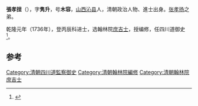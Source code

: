 '''張孝挰'''（{{bd|?||?||}}），字'''隽升'''，号'''木容'''，[[山西|山西]][[沁县|沁县]]人，清朝政治人物、進士出身。[[张孝扬|张孝扬]]之弟。

乾隆元年（1736年），登丙辰科进士，选翰林院[[庶吉士|庶吉士]]，授编修，任四川道御史<ref>{{cite news|title=沁县进士名录|url=http://www.dfz.changzhi.gov.cn/960rn.jsp?urltype=news.NewsContentUrl&wbnewsid=232132&wbtreeid=21514|accessdate=2013-08-11|newspaper=长治新闻网|deadurl=yes|archiveurl=https://web.archive.org/web/20130819010906/http://www.dfz.changzhi.gov.cn/960rn.jsp?urltype=news.NewsContentUrl&wbnewsid=232132&wbtreeid=21514|archivedate=2013年8月19日|df=}}</ref>。

==参考==
{{reflist}}
{{清朝人物小作品}}
{{乾隆元年丙辰科殿試金榜}}
{{DEFAULTSORT:Zhang}}
[[Category:清朝四川道監察御史|Category:清朝四川道監察御史]]
[[Category:清朝翰林院編修|Category:清朝翰林院編修]]
[[Category:清朝翰林院庶吉士|Category:清朝翰林院庶吉士]]